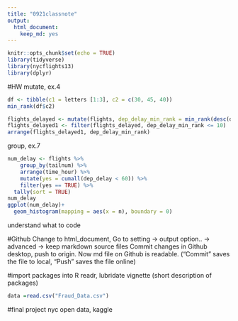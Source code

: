 ```yaml
---
title: "0921classnote"
output: 
  html_document: 
    keep_md: yes
---
```


```r
knitr::opts_chunk$set(echo = TRUE)
library(tidyverse)
library(nycflights13)
library(dplyr)
```

#HW
mutate, ex.4
```r
df <- tibble(c1 = letters [1:3], c2 = c(30, 45, 40))
min_rank(df$c2)
```

```r
flights_delayed <- mutate(flights, dep_delay_min_rank = min_rank(desc(dep_delay)))
flights_delayed1 <- filter(flights_delayed, dep_delay_min_rank <= 10)
arrange(flights_delayed1, dep_delay_min_rank)
```

group, ex.7
```r
num_delay <- flights %>%
    group_by(tailnum) %>%
    arrange(time_hour) %>%
    mutate(yes = cumall(dep_delay < 60)) %>%
    filter(yes == TRUE) %>%
  tally(sort = TRUE) 
num_delay
ggplot(num_delay)+
  geom_histogram(mapping = aes(x = n), boundary = 0)
```

understand what to code

#Github
Change to html_document,
Go to setting -> output option.. -> advanced -> keep markdown source files
Commit changes in Github desktop, push to origin.
Now md file on Github is readable.
("Commit" saves the file to local, "Push" saves the file online)

#import packages into R
readr, lubridate
vignette (short description of packages)
```r
data =read.csv("Fraud_Data.csv")
```


#final project
nyc open data, kaggle